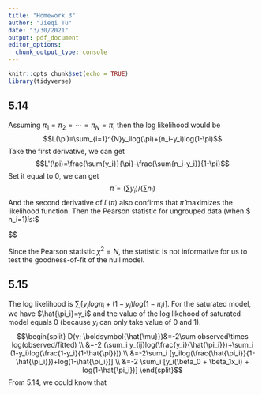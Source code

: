 ```yaml
---
title: "Homework 3"
author: "Jieqi Tu"
date: "3/30/2021"
output: pdf_document
editor_options: 
  chunk_output_type: console
---
```


```r
knitr::opts_chunk$set(echo = TRUE)
library(tidyverse)
```

## 5.14
Assuming $\pi_1 = \pi_2 = \cdots = \pi_N = \pi$, then the log likelihood would be
$$L(\pi)=\sum_{i=1}^{N}y_ilog(\pi)+(n_i-y_i)log(1-\pi)$$
Take the first derivative, we can get $$L'(\pi)=\frac{\sum{y_i}}{\pi}-\frac{\sum{n_i-y_i}}{1-\pi}$$
Set it equal to 0, we can get $$\hat{\pi}=(\sum{y_i})/(\sum{n_i})$$
And the second derivative of $L(\pi)$ also confirms that $\hat{\pi}$ maximizes the likelihood function.
Then the Pearson statistic for ungrouped data (when $ n_i=1$) is:
$$\begin{split}
\chi^2 &= \sum{\frac{(observed-fitted)^2}{fitted}} \\
&= \sum_{i=1}^{N} \sum_{j=1}^{n_i} \frac{(y_{ij}-\hat{\pi})^2}{\hat{\pi}} + \frac{[1-y_{ij}-(1-\hat{\pi})]^2}{1-\hat{\pi}} \\
&= \sum_{i=1}^{N} \sum_{j=1}^{n_i} \frac{(y_{ij}-\hat{\pi})^2}{\hat{\pi}(1-\hat{\pi})}\\
&= \frac{N\hat{\pi}(1-\hat{\pi})}{\hat{\pi}(1-\hat{\pi})} = N

\end{split}$$

Since the Pearson statistic $\chi^2=N$, the statistic is not informative for us to test the goodness-of-fit of the null model.

## 5.15
The log likelihood is $\sum_i[y_ilog\pi_i+(1-y_i)log(1-\pi_i)]$. For the saturated model, we have $\hat{\pi_i}=y_i$ and the value of the log likehood of saturated model equals 0 (because $y_i$ can only take value of 0 and 1).
$$\begin{split}
D(y; \boldsymbol{\hat{\mu}})&=-2\sum observed\times log(observed/fitted) \\
&=-2 (\sum_i y_{ij}log(\frac{y_i}{\hat{\pi_i}})+\sum_i (1-y_i)log(\frac{1-y_i}{1-\hat{\pi}})) \\
&=-2\sum_i [y_ilog(\frac{\hat{\pi_i}}{1-\hat{\pi_i}})+log(1-\hat{\pi_i})] \\
&=-2 \sum_i [y_i(\beta_0 + \beta_1x_i) + log(1-\hat{\pi_i})]
\end{split}$$
From 5.14, we could know that 